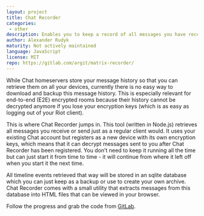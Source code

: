 ```yaml
---
layout: project
title: Chat Recorder
categories:
 - other
description: Enables you to keep a record of all messages you have received.
author: Alexander Rudyk
maturity: Not actively maintained
language: JavaScript
license: MIT
repo: https://gitlab.com/argit/matrix-recorder/
---
```


While Chat homeservers store your message history so that you can retrieve them on all your devices, currently there is no easy way to download and backup this message history. This is especially relevant for end-to-end (E2E) encrypted rooms because their history cannot be decrypted anymore if you lose your encryption keys (which is as easy as logging out of your Riot client).

This is where Chat Recorder jumps in. This tool (written in Node.js) retrieves all messages you receive or send just as a regular client would. It uses your existing Chat account but registers as a new device with its own encryption keys, which means that it can decrypt messages sent to you after Chat Recorder has been registered. You don’t need to keep it running all the time but can just start it from time to time - it will continue from where it left off when you start it the next time.

All timeline events retrieved that way will be stored in an sqlite database which you can just keep as a backup or use to create your own archive. Chat Recorder comes with a small utility that extracts messages from this database into HTML files that can be viewed in your browser.

Follow the progress and grab the code from [GitLab](https://gitlab.com/argit/matrix-recorder).
